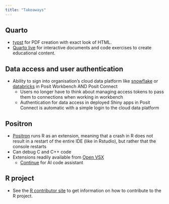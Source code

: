 ```yaml
---
title: "Takeaways"
---
```


## Quarto

-   [typst](https://quarto.org/docs/output-formats/typst.html) for PDF creation with exact look of HTML. 
-   [Quarto live](https://github.com/r-wasm/quarto-live) for interactive documents and code exercises to create educational content.
    
## Data access and user authentication

-   Ability to sign into organisation's cloud data platform like [snowflake](https://www.snowflake.com/en/) or [databricks](https://www.databricks.com/) in Posit Workbench AND Posit Connect
    -   Users no longer have to think about managing access tokens to pass them to connections when working in workbench
    -   Authentication for data access in deployed Shiny apps in Posit Connect is automatic with a simple login to the cloud data platform
    
## Positron

-   [Positron](https://github.com/posit-dev/positron) runs R as an extension, meaning that a crash in R does not result in a restart of the entire IDE (like in Rstudio), but rather that the console restarts
-   Can debug C and C++ code
-   Extensions readily available from [Open VSX](https://open-vsx.org/)
    -   [Continue](https://github.com/continuedev/continue) for AI code assistant
    
## R project

-   See the [R contributor site](https://contributor.r-project.org/) to get information on how to contribute to the R project.